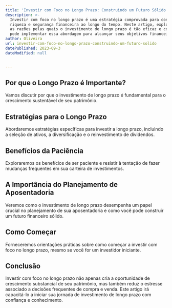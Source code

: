 ```yaml
---
title: 'Investir com Foco no Longo Prazo: Construindo um Futuro Sólido'
description: >-
  Investir com foco no longo prazo é uma estratégia comprovada para construir
  riqueza e segurança financeira ao longo do tempo. Neste artigo, exploraremos
  as razões pelas quais o investimento de longo prazo é tão eficaz e como você
  pode implementar essa abordagem para alcançar seus objetivos financeiros.
author: Oliveira
url: investir-com-foco-no-longo-prazo-construindo-um-futuro-solido
datePublished: 2023-09-3
dateModified: null


---
```


## **Por que o Longo Prazo é Importante?**

Vamos discutir por que o investimento de longo prazo é fundamental para o crescimento sustentável de seu patrimônio.

## **Estratégias para o Longo Prazo**

Abordaremos estratégias específicas para investir a longo prazo, incluindo a seleção de ativos, a diversificação e o reinvestimento de dividendos.

## **Benefícios da Paciência**

Exploraremos os benefícios de ser paciente e resistir à tentação de fazer mudanças frequentes em sua carteira de investimentos.

## **A Importância do Planejamento de Aposentadoria**

Veremos como o investimento de longo prazo desempenha um papel crucial no planejamento de sua aposentadoria e como você pode construir um futuro financeiro sólido.

## **Como Começar**

Forneceremos orientações práticas sobre como começar a investir com foco no longo prazo, mesmo se você for um investidor iniciante.

## **Conclusão**

Investir com foco no longo prazo não apenas cria a oportunidade de crescimento substancial de seu patrimônio, mas também reduz o estresse associado a decisões frequentes de compra e venda. Este artigo irá capacitá-lo a iniciar sua jornada de investimento de longo prazo com confiança e conhecimento.

